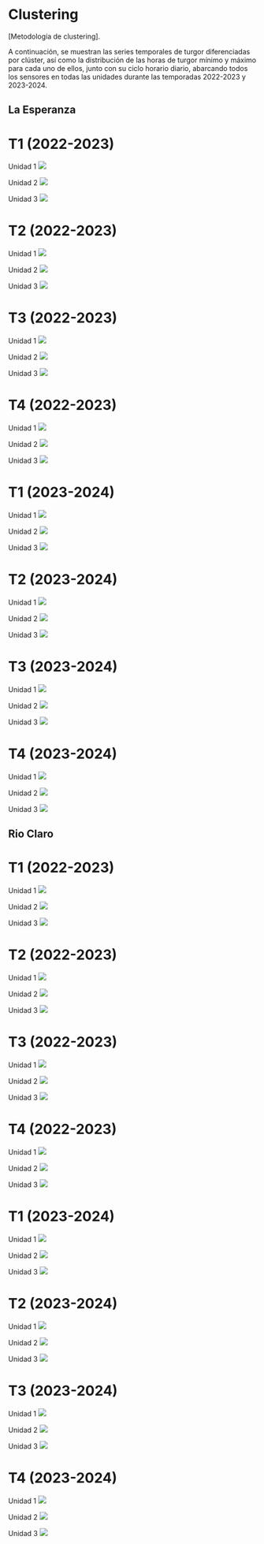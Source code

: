 # Clustering

\[Metodología de clustering\].

A continuación, se muestran las series temporales de turgor diferenciadas por clúster, así como la distribución de las horas de turgor mínimo y máximo para cada uno de ellos, junto con su ciclo horario diario, abarcando todos los sensores en todas las unidades durante las temporadas 2022-2023 y 2023-2024.

## La Esperanza

::: panel-tabset
# T1 (2022-2023)

Unidad 1 ![](figuras/01_turgor_sensor/2022_2023_La_Esperanza_T1_Unidad_1.png){.lightbox}

Unidad 2 ![](figuras/01_turgor_sensor/2022_2023_La_Esperanza_T1_Unidad_2.png){.lightbox}

Unidad 3 ![](figuras/01_turgor_sensor/2022_2023_La_Esperanza_T1_Unidad_3.png){.lightbox}

# T2 (2022-2023)

Unidad 1 ![](figuras/01_turgor_sensor/2022_2023_La_Esperanza_T2_Unidad_1.png){.lightbox}

Unidad 2 ![](figuras/01_turgor_sensor/2022_2023_La_Esperanza_T2_Unidad_2.png){.lightbox}

Unidad 3 ![](figuras/01_turgor_sensor/2022_2023_La_Esperanza_T2_Unidad_3.png){.lightbox}

# T3 (2022-2023)

Unidad 1 ![](figuras/01_turgor_sensor/2022_2023_La_Esperanza_T3_Unidad_1.png){.lightbox}

Unidad 2 ![](figuras/01_turgor_sensor/2022_2023_La_Esperanza_T3_Unidad_2.png){.lightbox}

Unidad 3 ![](figuras/01_turgor_sensor/2022_2023_La_Esperanza_T3_Unidad_3.png){.lightbox}

# T4 (2022-2023)

Unidad 1 ![](figuras/01_turgor_sensor/2022_2023_La_Esperanza_T4_Unidad_1.png){.lightbox}

Unidad 2 ![](figuras/01_turgor_sensor/2022_2023_La_Esperanza_T4_Unidad_2.png){.lightbox}

Unidad 3 ![](figuras/01_turgor_sensor/2022_2023_La_Esperanza_T4_Unidad_3.png){.lightbox}

# T1 (2023-2024)

Unidad 1 ![](figuras/01_turgor_sensor/2023_2024_La_Esperanza_T1_Unidad_1.png){.lightbox}

Unidad 2 ![](figuras/01_turgor_sensor/2023_2024_La_Esperanza_T1_Unidad_2.png){.lightbox}

Unidad 3 ![](figuras/01_turgor_sensor/2023_2024_La_Esperanza_T1_Unidad_3.png){.lightbox}

# T2 (2023-2024)

Unidad 1 ![](figuras/01_turgor_sensor/2023_2024_La_Esperanza_T2_Unidad_1.png){.lightbox}

Unidad 2 ![](figuras/01_turgor_sensor/2023_2024_La_Esperanza_T2_Unidad_2.png){.lightbox}

Unidad 3 ![](figuras/01_turgor_sensor/2023_2024_La_Esperanza_T2_Unidad_3.png){.lightbox}

# T3 (2023-2024)

Unidad 1 ![](figuras/01_turgor_sensor/2023_2024_La_Esperanza_T3_Unidad_1.png){.lightbox}

Unidad 2 ![](figuras/01_turgor_sensor/2023_2024_La_Esperanza_T3_Unidad_2.png){.lightbox}

Unidad 3 ![](figuras/01_turgor_sensor/2023_2024_La_Esperanza_T3_Unidad_3.png){.lightbox}

# T4 (2023-2024)

Unidad 1 ![](figuras/01_turgor_sensor/2023_2024_La_Esperanza_T4_Unidad_1.png){.lightbox}

Unidad 2 ![](figuras/01_turgor_sensor/2023_2024_La_Esperanza_T4_Unidad_2.png){.lightbox}

Unidad 3 ![](figuras/01_turgor_sensor/2023_2024_La_Esperanza_T4_Unidad_3.png){.lightbox}
:::

## Rio Claro

::: panel-tabset
# T1 (2022-2023)

Unidad 1 ![](figuras/01_turgor_sensor/2022_2023_Rio_Claro_T1_Unidad_1.png){.lightbox}

Unidad 2 ![](figuras/01_turgor_sensor/2022_2023_Rio_Claro_T1_Unidad_2.png){.lightbox}

Unidad 3 ![](figuras/01_turgor_sensor/2022_2023_Rio_Claro_T1_Unidad_3.png){.lightbox}

# T2 (2022-2023)

Unidad 1 ![](figuras/01_turgor_sensor/2022_2023_Rio_Claro_T2_Unidad_1.png){.lightbox}

Unidad 2 ![](figuras/01_turgor_sensor/2022_2023_Rio_Claro_T2_Unidad_2.png){.lightbox}

Unidad 3 ![](figuras/01_turgor_sensor/2022_2023_Rio_Claro_T2_Unidad_3.png){.lightbox}

# T3 (2022-2023)

Unidad 1 ![](figuras/01_turgor_sensor/2022_2023_Rio_Claro_T3_Unidad_1.png){.lightbox}

Unidad 2 ![](figuras/01_turgor_sensor/2022_2023_Rio_Claro_T3_Unidad_2.png){.lightbox}

Unidad 3 ![](figuras/01_turgor_sensor/2022_2023_Rio_Claro_T3_Unidad_3.png){.lightbox}

# T4 (2022-2023)

Unidad 1 ![](figuras/01_turgor_sensor/2022_2023_Rio_Claro_T4_Unidad_1.png){.lightbox}

Unidad 2 ![](figuras/01_turgor_sensor/2022_2023_Rio_Claro_T4_Unidad_2.png){.lightbox}

Unidad 3 ![](figuras/01_turgor_sensor/2022_2023_Rio_Claro_T4_Unidad_3.png){.lightbox}

# T1 (2023-2024)

Unidad 1 ![](figuras/01_turgor_sensor/2023_2024_Rio_Claro_T1_Unidad_1.png){.lightbox}

Unidad 2 ![](figuras/01_turgor_sensor/2023_2024_Rio_Claro_T1_Unidad_2.png){.lightbox}

Unidad 3 ![](figuras/01_turgor_sensor/2023_2024_Rio_Claro_T1_Unidad_3.png){.lightbox}

# T2 (2023-2024)

Unidad 1 ![](figuras/01_turgor_sensor/2023_2024_Rio_Claro_T2_Unidad_1.png){.lightbox}

Unidad 2 ![](figuras/01_turgor_sensor/2023_2024_Rio_Claro_T2_Unidad_2.png){.lightbox}

Unidad 3 ![](figuras/01_turgor_sensor/2023_2024_Rio_Claro_T2_Unidad_3.png){.lightbox}

# T3 (2023-2024)

Unidad 1 ![](figuras/01_turgor_sensor/2023_2024_Rio_Claro_T3_Unidad_1.png){.lightbox}

Unidad 2 ![](figuras/01_turgor_sensor/2023_2024_Rio_Claro_T3_Unidad_2.png){.lightbox}

Unidad 3 ![](figuras/01_turgor_sensor/2023_2024_Rio_Claro_T3_Unidad_3.png){.lightbox}

# T4 (2023-2024)

Unidad 1 ![](figuras/01_turgor_sensor/2023_2024_Rio_Claro_T4_Unidad_1.png){.lightbox}

Unidad 2 ![](figuras/01_turgor_sensor/2023_2024_Rio_Claro_T4_Unidad_2.png){.lightbox}

Unidad 3 ![](figuras/01_turgor_sensor/2023_2024_Rio_Claro_T4_Unidad_3.png){.lightbox}
:::
